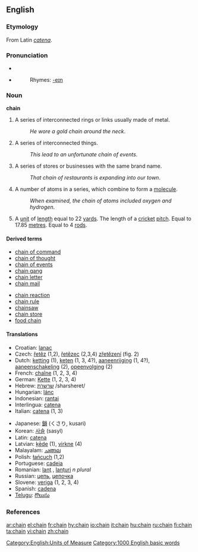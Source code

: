 ==English==

===Etymology===
From Latin ''[[catena]]''.

===Pronunciation===
*{{IPA|/'ʧe:jn/}}
*{{audio|en-us-chain.ogg|Audio (US)}}
*:Rhymes: [[Rhymes:English:-eɪn|-eɪn]]

===Noun===
'''chain'''

# A series of interconnected rings or links usually made of metal.
#: ''He wore a gold chain around the neck''.
# A series of interconnected things.
#: ''This lead to an unfortunate chain of events''.
# A series of stores or businesses with the same brand name.
#: ''That chain of restaurants is expanding into our town''.
# A number of atoms in a series, which combine to form a [[molecule]].
#: ''When examined, the chain of atoms included oxygen and hydrogen''.
# A [[unit]] of [[length]] equal to 22 [[yard]]s. The length of a [[cricket]] [[pitch]]. Equal to 17.85 [[metre]]s. Equal to 4 [[rod]]s.

====Derived terms====
{{top2}}
*[[chain of command]]
*[[chain of thought]]
*[[chain of events]]
*[[chain gang]]
*[[chain letter]]
*[[chain mail]]
{{mid2}}
*[[chain reaction]]
*[[chain rule]]
*[[chainsaw]]
*[[chain store]]
*[[food chain]]
{{bottom}}

====Translations====
{{top}}
*Croatian: [[lanac]]
*Czech: [[řetěz]] {{m}} (1,2), [[řetězec]] {{m}} (2,3,4) [[zřetězení]] {{n}} (fig. 2)
*Dutch: [[ketting]] {{f}} (1), [[keten]] {{f}} (1, 3, 4?), [[aaneenrijging]] {{f}} (1, 4?), [[aaneenschakeling]] {{f}} (2), [[opeenvolging]] {{f}} (2)
*French: [[chaîne]] {{f}} (1, 2, 3, 4)
*German: [[Kette]] {{f}} (1, 2, 3, 4)
*Hebrew: [[שרשרת]] /sharsheret/
*Hungarian: [[lánc]]
*Indonesian: [[rantai]]
*Interlingua: [[catena]]
*Italian: [[catena#Italian|catena]] {{f}} (1, 3)
{{mid}}
*Japanese: [[鎖]] (くさり, kusari)
*Korean: [[사슬]] (sasyl)
*Latin: [[catena#Latin|catena]]
*Latvian: [[ķēde]] {{f}} (1), [[virkne]] {{f}} (4)
*Malayalam: [[ചങ്ങല]]
*Polish: [[łańcuch]] (1,2)
*Portuguese: [[cadeia]] {{f}}
*Romanian: [[lanţ]] {{n}}, [[lanţuri]] ''n plural''
*Russian: [[цепь]], [[цепочка]]
*Slovene: [[veriga]] {{f}} (1, 2, 3, 4)
*Spanish: [[cadena]]
*[[Telugu]]: [[గొలుసు]]
{{bottom}}

===References===
{{R:Century 1911}}
{{R:Webster 1913}}

[[Category:English:Units of Measure]]
[[Category:1000 English basic words]]

[[ar:chain]]
[[el:chain]]
[[fr:chain]]
[[hy:chain]]
[[io:chain]]
[[it:chain]]
[[hu:chain]]
[[ru:chain]]
[[fi:chain]]
[[ta:chain]]
[[vi:chain]]
[[zh:chain]]